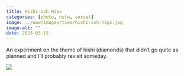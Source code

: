 ```yaml
---
title: Hishi-ish Hips
categories: [photo, nsfw, corset]
image: ../www/images/ties/hishi-ish-hips.jpg
image-alt: ""
date: 2025-03-15
---
```


An experiment on the theme of hishi (diamonds) that didn't go quite as planned and I'll probably revisit someday.


![](../www/images/ties/hishi-ish-hips.jpg)

